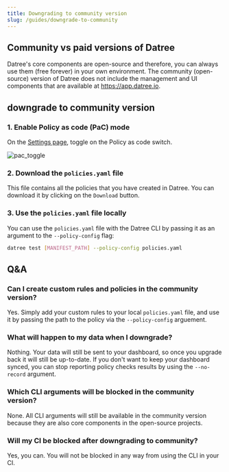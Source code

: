 ```yaml
---
title: Downgrading to community version
slug: /guides/downgrade-to-community
---
```


## Community vs paid versions of Datree

Datree's core components are open-source and therefore, you can always use them (free forever) in your own environment.
The community (open-source) version of Datree does not include the management and UI components that are available at https://app.datree.io.

## downgrade to community version

### 1. Enable Policy as code (PaC) mode

On the [Settings page](https://app.datree.io/settings), toggle on the Policy as code switch.

![pac_toggle](/img/dashboard/policy-as-code/1.png)

### 2. Download the `policies.yaml` file

This file contains all the policies that you have created in Datree. You can download it by clicking on the `Download` button.

### 3. Use the `policies.yaml` file locally

You can use the `policies.yaml` file with the Datree CLI by passing it as an argument to the `--policy-config` flag:

```bash
datree test [MANIFEST_PATH] --policy-config policies.yaml
```

## Q&A

### Can I create custom rules and policies in the community version?
Yes. Simply add your custom rules to your local `policies.yaml` file, and use it by passing the path to the policy via the `--policy-config` arguement.

### What will happen to my data when I downgrade?
Nothing. Your data will still be sent to your dashboard, so once you upgrade back it will still be up-to-date.
If you don't want to keep your dashboard synced, you can stop reporting policy checks results by using the `--no-record` argument.

### Which CLI arguments will be blocked in the community version?
None. All CLI arguments will still be available in the community version because they are also core components in the open-source projects.

### Will my CI be blocked after downgrading to community?
Yes, you can. You will not be blocked in any way from using the CLI in your CI.

